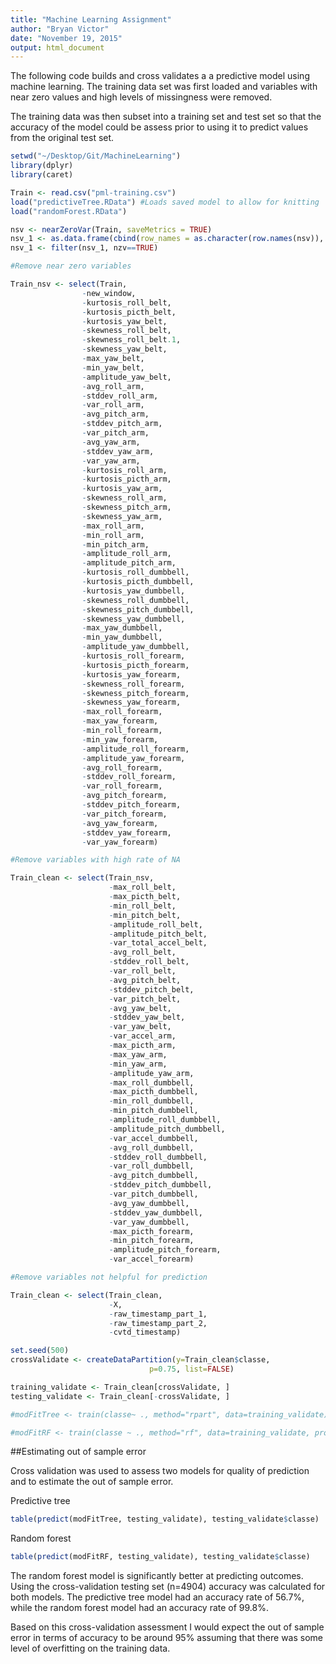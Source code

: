 ```yaml
---
title: "Machine Learning Assignment"
author: "Bryan Victor"
date: "November 19, 2015"
output: html_document
---
```



The following code builds and cross validates a a predictive model using machine learning.  The training data set was first loaded and variables with near zero values and high levels of missingness were removed.

The training data was then subset into a training set and test set so that the accuracy of the model could be assess prior to using it to predict values from the original test set.



```r

setwd("~/Desktop/Git/MachineLearning")
library(dplyr)
library(caret)

Train <- read.csv("pml-training.csv")
load("predictiveTree.RData") #Loads saved model to allow for knitting
load("randomForest.RData")

```



```r

nsv <- nearZeroVar(Train, saveMetrics = TRUE)
nsv_1 <- as.data.frame(cbind(row_names = as.character(row.names(nsv)), nsv))
nsv_1 <- filter(nsv_1, nzv==TRUE)

#Remove near zero variables

Train_nsv <- select(Train, 
                -new_window,
                -kurtosis_roll_belt,
                -kurtosis_picth_belt,
                -kurtosis_yaw_belt,
                -skewness_roll_belt,
                -skewness_roll_belt.1,
                -skewness_yaw_belt,
                -max_yaw_belt,
                -min_yaw_belt,
                -amplitude_yaw_belt,
                -avg_roll_arm,
                -stddev_roll_arm,
                -var_roll_arm,
                -avg_pitch_arm,
                -stddev_pitch_arm,
                -var_pitch_arm,
                -avg_yaw_arm,
                -stddev_yaw_arm,
                -var_yaw_arm,
                -kurtosis_roll_arm,
                -kurtosis_picth_arm,
                -kurtosis_yaw_arm,
                -skewness_roll_arm,
                -skewness_pitch_arm,
                -skewness_yaw_arm,
                -max_roll_arm,
                -min_roll_arm,
                -min_pitch_arm,
                -amplitude_roll_arm,
                -amplitude_pitch_arm,
                -kurtosis_roll_dumbbell,
                -kurtosis_picth_dumbbell,
                -kurtosis_yaw_dumbbell,
                -skewness_roll_dumbbell,
                -skewness_pitch_dumbbell,
                -skewness_yaw_dumbbell,
                -max_yaw_dumbbell,
                -min_yaw_dumbbell,
                -amplitude_yaw_dumbbell,
                -kurtosis_roll_forearm,
                -kurtosis_picth_forearm,
                -kurtosis_yaw_forearm,
                -skewness_roll_forearm,
                -skewness_pitch_forearm,
                -skewness_yaw_forearm,
                -max_roll_forearm,
                -max_yaw_forearm,
                -min_roll_forearm,
                -min_yaw_forearm,
                -amplitude_roll_forearm,
                -amplitude_yaw_forearm,
                -avg_roll_forearm,
                -stddev_roll_forearm,
                -var_roll_forearm,
                -avg_pitch_forearm, 
                -stddev_pitch_forearm,
                -var_pitch_forearm,
                -avg_yaw_forearm,
                -stddev_yaw_forearm,
                -var_yaw_forearm)

#Remove variables with high rate of NA

Train_clean <- select(Train_nsv,
                      -max_roll_belt,
                      -max_picth_belt,
                      -min_roll_belt,
                      -min_pitch_belt,
                      -amplitude_roll_belt,
                      -amplitude_pitch_belt,
                      -var_total_accel_belt,
                      -avg_roll_belt,
                      -stddev_roll_belt,
                      -var_roll_belt,
                      -avg_pitch_belt,
                      -stddev_pitch_belt,
                      -var_pitch_belt,
                      -avg_yaw_belt,
                      -stddev_yaw_belt,
                      -var_yaw_belt,
                      -var_accel_arm,
                      -max_picth_arm,
                      -max_yaw_arm,
                      -min_yaw_arm,
                      -amplitude_yaw_arm,
                      -max_roll_dumbbell,
                      -max_picth_dumbbell,
                      -min_roll_dumbbell,
                      -min_pitch_dumbbell,
                      -amplitude_roll_dumbbell,
                      -amplitude_pitch_dumbbell,
                      -var_accel_dumbbell,
                      -avg_roll_dumbbell,
                      -stddev_roll_dumbbell,
                      -var_roll_dumbbell,
                      -avg_pitch_dumbbell,
                      -stddev_pitch_dumbbell,
                      -var_pitch_dumbbell,
                      -avg_yaw_dumbbell,
                      -stddev_yaw_dumbbell,
                      -var_yaw_dumbbell,
                      -max_picth_forearm,
                      -min_pitch_forearm,
                      -amplitude_pitch_forearm,
                      -var_accel_forearm)

#Remove variables not helpful for prediction

Train_clean <- select(Train_clean,
                      -X,
                      -raw_timestamp_part_1,
                      -raw_timestamp_part_2,
                      -cvtd_timestamp)
```

```r

set.seed(500)
crossValidate <- createDataPartition(y=Train_clean$classe,
                               p=0.75, list=FALSE)

training_validate <- Train_clean[crossValidate, ]
testing_validate <- Train_clean[-crossValidate, ]

#modFitTree <- train(classe~ ., method="rpart", data=training_validate)

#modFitRF <- train(classe ~ ., method="rf", data=training_validate, prox=TRUE)


```

##Estimating out of sample error

Cross validation was used to assess two models for quality of prediction and to estimate the out of sample error.

Predictive tree 
```r
table(predict(modFitTree, testing_validate), testing_validate$classe)
```

Random forest
```r

table(predict(modFitRF, testing_validate), testing_validate$classe)
```

The random forest model is significantly better at predicting outcomes. Using the cross-validation testing set (n=4904) accuracy was calculated for both models.  The predictive tree model had an accuracy rate of 56.7%, while the random forest model had an accuracy rate of 99.8%.

Based on this cross-validation assessment I would expect the out of sample error in terms of accuracy to be around 95% assuming that there was some level of overfitting on the training data.
